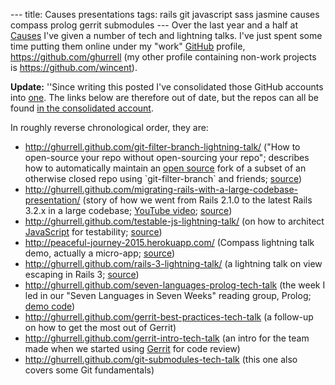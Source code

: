 ---
title: Causes presentations
tags: rails git javascript sass jasmine causes compass prolog gerrit submodules
---
Over the last year and a half at [[Causes]] I've given a number of tech and lightning talks. I've just spent some time putting them online under my "work" [[GitHub]] profile, https://github.com/ghurrell (my other profile containing non-work projects is https://github.com/wincent).

'''Update:''' ''Since writing this posted I've consolidated those GitHub accounts into [https://github.com/wincent one]. The links below are therefore out of date, but the repos can all be found [https://github.com/wincent?tab=repositories in the consolidated account].

In roughly reverse chronological order, they are:

* http://ghurrell.github.com/git-filter-branch-lightning-talk/ ("How to open-source your repo without open-sourcing your repo"; describes how to automatically maintain an [[open source]] fork of a subset of an otherwise closed repo using `git-filter-branch` and friends; [https://github.com/ghurrell/git-filter-branch-lightning-talk source])
* http://ghurrell.github.com/migrating-rails-with-a-large-codebase-presentation/ (story of how we went from Rails 2.1.0 to the latest Rails 3.2.x in a large codebase; [http://www.youtube.com/watch?v=qgCM2bca49w YouTube video]; [https://github.com/ghurrell/migrating-rails-with-a-large-codebase-presentation source])
* http://ghurrell.github.com/testable-js-lightning-talk/ (on how to architect [[JavaScript]] for testability; [https://github.com/ghurrell/testable-js-lightning-talk source])
* http://peaceful-journey-2015.herokuapp.com/ (Compass lightning talk demo, actually a micro-app; [https://github.com/ghurrell/compass-lightning-talk source])  
* http://ghurrell.github.com/rails-3-lightning-talk/ (a lightning talk on view escaping in Rails 3; [https://github.com/ghurrell/rails-3-lightning-talk source])
* http://ghurrell.github.com/seven-languages-prolog-tech-talk (the week I led in our "Seven Languages in Seven Weeks" reading group, Prolog; [https://github.com/ghurrell/seven-languages-prolog-tech-talk demo code])
* http://ghurrell.github.com/gerrit-best-practices-tech-talk (a follow-up on how to get the most out of Gerrit)
* http://ghurrell.github.com/gerrit-intro-tech-talk (an intro for the team made when we started using [[Gerrit]] for code review)
* http://ghurrell.github.com/git-submodules-tech-talk (this one also covers some Git fundamentals)
